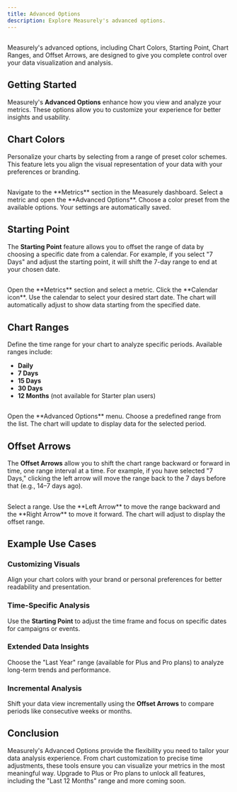 ```yaml
---
title: Advanced Options
description: Explore Measurely's advanced options.
---
```


##

<Note title='Tip' type='note'>
  Measurely's advanced options, including Chart Colors, Starting Point, Chart
  Ranges, and Offset Arrows, are designed to give you complete control over your
  data visualization and analysis.
</Note>

## Getting Started

Measurely's **Advanced Options** enhance how you view and analyze your metrics. These options allow you to customize your experience for better insights and usability.

## Chart Colors

Personalize your charts by selecting from a range of preset color schemes. This feature lets you align the visual representation of your data with your preferences or branding.
## 
<Stepper>
  <StepperItem title='Step 1: Access the Metrics Page'>
    Navigate to the **Metrics** section in the Measurely dashboard.
  </StepperItem>
  <StepperItem title='Step 2: Open Advanced Options'>
    Select a metric and open the **Advanced Options**.
  </StepperItem>
  <StepperItem title='Step 3: Choose Color Preset'>
    Choose a color preset from the available options.
  </StepperItem>
  <StepperItem title='Step 4: Save Your Selection'>
    Your settings are automatically saved.
  </StepperItem>
</Stepper>

## Starting Point

The **Starting Point** feature allows you to offset the range of data by choosing a specific date from a calendar. For example, if you select "7 Days" and adjust the starting point, it will shift the 7-day range to end at your chosen date.
## 
<Stepper>
  <StepperItem title='Step 1: Access the Metrics Page'>
    Open the **Metrics** section and select a metric.
  </StepperItem>
  <StepperItem title='Step 2: Select Calendar Icon'>
    Click the **Calendar icon**.
  </StepperItem>
  <StepperItem title='Step 3: Pick Start Date'>
    Use the calendar to select your desired start date.
  </StepperItem>
  <StepperItem title='Step 4: Adjust the Chart'>
    The chart will automatically adjust to show data starting from the specified date.
  </StepperItem>
</Stepper>

## Chart Ranges

Define the time range for your chart to analyze specific periods. Available ranges include:

- **Daily**
- **7 Days**
- **15 Days**
- **30 Days**
- **12 Months** (not available for Starter plan users)
## 
<Stepper>
  <StepperItem title='Step 1: Open Advanced Options'>
    Open the **Advanced Options** menu.
  </StepperItem>
  <StepperItem title='Step 2: Choose a Range'>
    Choose a predefined range from the list.
  </StepperItem>
  <StepperItem title='Step 3: View Updated Chart'>
    The chart will update to display data for the selected period.
  </StepperItem>
</Stepper>

## Offset Arrows

The **Offset Arrows** allow you to shift the chart range backward or forward in time, one range interval at a time. For example, if you have selected "7 Days," clicking the left arrow will move the range back to the 7 days before that (e.g., 14–7 days ago).
## 
<Stepper>
  <StepperItem title='Step 1: Select a Range'>
    Select a range.
  </StepperItem>
  <StepperItem title='Step 2: Move the Range'>
    Use the **Left Arrow** to move the range backward and the **Right Arrow** to move it forward.
  </StepperItem>
  <StepperItem title='Step 3: View Adjusted Chart'>
    The chart will adjust to display the offset range.
  </StepperItem>
</Stepper>

## Example Use Cases

### Customizing Visuals

Align your chart colors with your brand or personal preferences for better readability and presentation.

### Time-Specific Analysis

Use the **Starting Point** to adjust the time frame and focus on specific dates for campaigns or events.

### Extended Data Insights

Choose the "Last Year" range (available for Plus and Pro plans) to analyze long-term trends and performance.

### Incremental Analysis

Shift your data view incrementally using the **Offset Arrows** to compare periods like consecutive weeks or months.

## Conclusion

Measurely's Advanced Options provide the flexibility you need to tailor your data analysis experience. From chart customization to precise time adjustments, these tools ensure you can visualize your metrics in the most meaningful way. Upgrade to Plus or Pro plans to unlock all features, including the "Last 12 Months" range and more coming soon.

